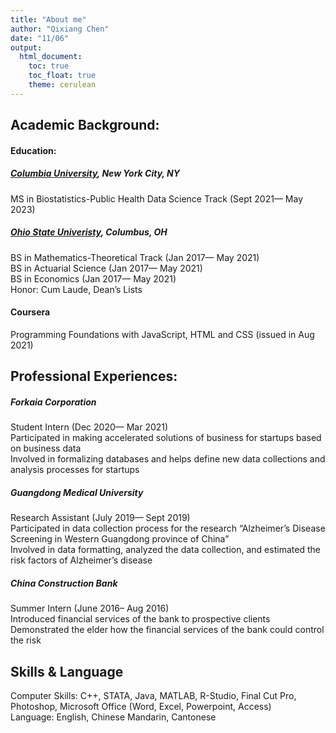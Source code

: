```yaml
---
title: "About me"
author: "Qixiang Chen"
date: "11/06"
output: 
  html_document:
    toc: true
    toc_float: true
    theme: cerulean
---
```


## Academic Background:
#### Education: 
##### [Columbia University](https://www.columbia.edu/),       New York City, NY
MS in Biostatistics-Public Health Data Science Track   (Sept 2021--- May 2023)

##### [Ohio State Univeristy](https://www.osu.edu/),               Columbus, OH
BS in Mathematics-Theoretical Track                      (Jan 2017--- May 2021)
<br /> BS in Actuarial Science                           (Jan 2017--- May 2021)
<br /> BS in Economics                                   (Jan 2017--- May 2021)
<br /> Honor: Cum Laude, Dean's Lists

#### Coursera
Programming Foundations with JavaScript, HTML and CSS    (issued in Aug 2021)

## Professional Experiences:

##### Forkaia Corporation                                
Student Intern                                       (Dec 2020--- Mar 2021)
<br /> Participated in making accelerated solutions of business for startups based 
on business data
<br /> Involved in formalizing databases and helps define new data collections and
analysis processes for startups

##### Guangdong Medical University
Research Assistant                                   (July 2019--- Sept 2019)
<br /> Participated in data collection process for the research "Alzheimer's Disease 
Screening in Western Guangdong province of China"
<br /> Involved in data formatting, analyzed the data collection, and estimated the 
risk factors of Alzheimer's disease

##### China Construction Bank
Summer Intern                                            (June 2016-- Aug 2016)
<br /> Introduced financial services of the bank to prospective clients
<br /> Demonstrated the elder how the financial services of the bank could control 
the risk


## Skills & Language
Computer Skills: C++, STATA, Java, MATLAB, R-Studio, Final Cut Pro, 
Photoshop, Microsoft Office (Word, Excel, Powerpoint, Access)
<br /> Language: English, Chinese Mandarin, Cantonese
